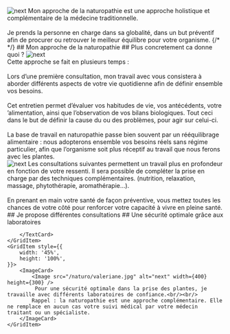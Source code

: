 

<Row>
    <GridItem style={{
        width: '45%',
        height: '100%',
    }}>
        <ImageCard>
            <Image src="/naturo/miel.jpg" alt="next" width={400} height={300} />
            Mon approche de la naturopathie est une approche holistique et complémentaire de la médecine traditionnelle.<br/><br/>
            Je prends la personne en charge dans sa globalité, dans un but préventif afin de procurer ou retrouver le meilleur équilibre pour votre organisme.
        </ImageCard>
    </GridItem>
    {/* <Separator src="/fleur-jaune.png" position='center top' repeat='repeat-y' bgSize='25px' imageTop='-70px'/> */}
    <GridItem style={{
        width: '45%',
        height: '100%',
    }}>
        <TextCard>
## Mon approche de la naturopathie
        </TextCard>
    </GridItem>
</Row>

<Row>
    <GridItem style={{
        width: '45%',
        height: '100%',
    }}>
        <TextCard>
## Plus concretement ca donne quoi ?
        <CTAButton color="secondary" size="medium" text="Contact" href="/contact"></CTAButton>
        </TextCard>
    </GridItem>
     <GridItem style={{
        width: '45%',
        height: '100%',
    }}>
        <ImageCard>
            <Image src="/naturo/menthe.jpg" alt="next" width={400} height={300} />
            <div>
            Cette approche se fait en plusieurs temps :<br/><br/>
            Lors d’une première consultation, mon travail avec vous consistera à aborder différents aspects de votre vie quotidienne afin de définir ensemble vos besoins.<br/><br/>
            Cet entretien permet d’évaluer vos habitudes de vie, vos antécédents, votre ’alimentation, ainsi que l’observation de vos bilans biologiques.
            Tout ceci dans le but de définir la cause du ou des problèmes, pour agir sur celui-ci.<br/><br/>
            La base de travail en naturopathie passe bien souvent par un rééquilibrage alimentaire : nous adopterons ensemble vos besoins réels sans régime particulier, afin que l’organisme soit plus réceptif au travail que nous ferons avec les plantes.
            </div>
        </ImageCard>
    </GridItem>
</Row>


<Row>
    <GridItem style={{
        width: '45%',
        height: '100%',
    }}>
        <ImageCard>
            <Image src="/naturo/paquerette.jpg" alt="next" width={400} height={300} />
           Les consultations suivantes permettent un travail plus en profondeur en fonction de votre ressenti. Il sera possible de compléter la prise en charge par des techniques complémentaires. (nutrition, relaxation, massage, phytothérapie, aromathérapie…).<br/><br/>
            En prenant en main votre santé de façon préventive, vous mettez toutes les chances de votre côté pour renforcer votre capacité à vivre en pleine santé.
        </ImageCard>
    </GridItem>
    <GridItem style={{
        width: '45%',
        height: '100%',
    }}>
        <TextCard>
## Je propose différentes consultations
        <CTAButton color="secondary" size="medium" text="Contact" href="/contact"></CTAButton>
        </TextCard>
    </GridItem>
</Row>

<Row>
    <GridItem style={{
        width: '45%',
        height: '100%',
    }}>
        <TextCard>
## Une sécurité optimale grâce aux laboratoires
        <CTAButton color="secondary" size="medium" text="Contact" href="/contact"></CTAButton>

        </TextCard>
    </GridItem>
    <GridItem style={{
        width: '45%',
        height: '100%',
    }}>
        <ImageCard>
            <Image src="/naturo/valeriane.jpg" alt="next" width={400} height={300} />
             Pour une sécurité optimale dans la prise des plantes, je travaille avec différents laboratoires de confiance.<br/><br/>
            Rappel : la naturopathie est une approche complémentaire. Elle ne remplace en aucun cas votre suivi médical par votre médecin traitant ou un spécialiste.
        </ImageCard>
    </GridItem>
</Row>


